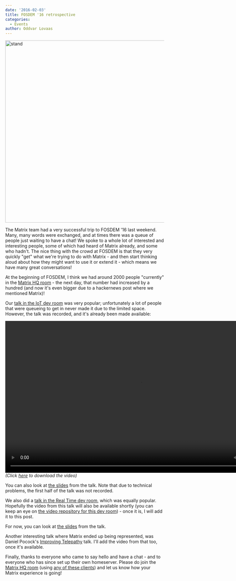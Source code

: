 ```yaml
---
date: '2016-02-03'
title: FOSDEM '16 retrospective
categories:
  - Events
author: Oddvar Lovaas
---
```


<img src="https://matrix.org/blog/wp-content/uploads/2016/02/stand.jpg" alt="stand" width="1024" height="576" class="aligncenter size-full wp-image-1493" />

The Matrix team had a very successful trip to FOSDEM '16 last weekend. Many, many words were exchanged, and at times there was a queue of people just waiting to have a chat! We spoke to a whole lot of interested and interesting people, some of which had heard of Matrix already, and some who hadn't. The nice thing with the crowd at FOSDEM is that they very quickly "get" what we're trying to do with Matrix - and then start thinking aloud about how they might want to use it or extend it - which means we have many great conversations!

At the beginning of FOSDEM, I think we had around 2000 people "currently" in the <a href="https://vector.im/beta/#/room/#matrix:matrix.org">Matrix HQ room</a> - the next day, that number had increased by a hundred (and now it's even bigger due to a hackernews post where we mentioned Matrix)!

Our <a href="https://fosdem.org/2016/schedule/event/deviot15/">talk in the IoT dev room</a> was very popular; unfortunately a lot of people that were queueing to get in never made it due to the limited space. However, the talk was recorded, and it's already been made available:

<video width="853" height="480" controls>
  <source src="http://matrix.org/video/build-an-iot-platform-on-matrix.mp4" type="video/mp4" />
Your browser does not support the video tag.
</video>
<em>(Click <a href="http://matrix.org/video/build-an-iot-platform-on-matrix.mp4" title="here">here</a> to download the video)</em>

You can also look at <a href="https://matrix.org/blog/wp-content/uploads/2016/02/2016-01-29-Matrix-IOT-FOSDEM.pdf">the slides</a> from the talk. Note that due to technical problems, the first half of the talk was not recorded.

We also did a <a href="https://fosdem.org/2016/schedule/event/matrix/">talk in the Real Time dev room</a>, which was equally popular. Hopefully the video from this talk will also be available shortly (you can keep an eye on <a href="http://video.fosdem.org/2016/k3401/">the video repository for this dev room</a>) - once it is, I will add it to this post.

For now, you can look at <a href="https://matrix.org/blog/wp-content/uploads/2016/02/2016-01-29-Matrix-FOSDEM.pdf">the slides</a> from the talk.

Another interesting talk where Matrix ended up being represented, was Daniel Pocock's <a href="https://fosdem.org/2016/schedule/event/improving_telepathy/">Improving Telepathy</a> talk. I'll add the video from that too, once it's available.

Finally, thanks to everyone who came to say hello and have a chat - and to everyone who has since set up their own homeserver. Please do join the <a href="https://vector.im/beta/#/room/#matrix:matrix.org">Matrix HQ room</a> (using <a href="https://matrix.org/blog/try-matrix-now">any of these clients</a>) and let us know how your Matrix experience is going!